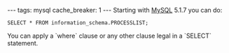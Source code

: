 ---
tags: mysql
cache_breaker: 1
---
Starting with [[MySQL]] 5.1.7 you can do:

 SELECT * FROM information_schema.PROCESSLIST;

You can apply a `where` clause or any other clause legal in a `SELECT` statement.
